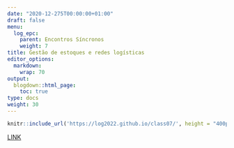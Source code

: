 ---
date: "2020-12-275T00:00:00+01:00"
draft: false
menu:
  log_epc:
    parent: Encontros Síncronos
    weight: 7
title: Gestão de estoques e redes logísticas
editor_options: 
  markdown: 
    wrap: 70
output: 
  blogdown::html_page:
    toc: true
type: docs
weight: 30
---

```{r echo=FALSE, message=FALSE, warning=FALSE}
knitr::include_url('https://log2022.github.io/class07/', height = "400px")
```

[LINK](https://log2022.github.io/class07/)


